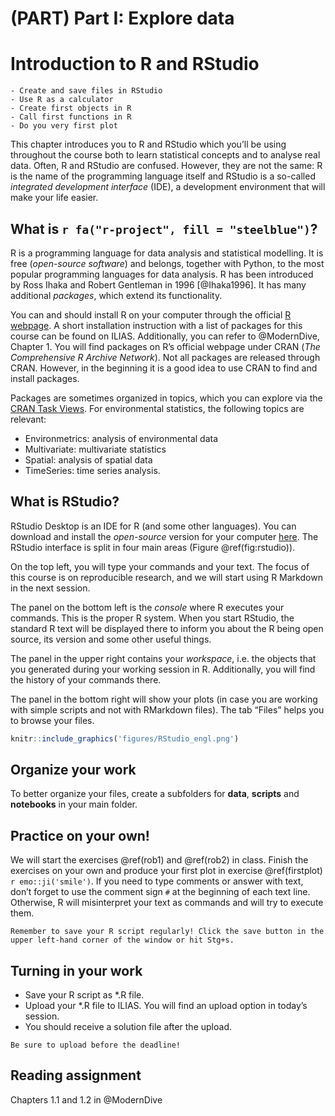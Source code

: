 # (PART) Part I: Explore data {-}
# Introduction to R and RStudio

```block
- Create and save files in RStudio
- Use R as a calculator
- Create first objects in R
- Call first functions in R
- Do you very first plot
```

This chapter introduces you to R and RStudio which you'll be using throughout the course both to learn statistical concepts and to analyse real data. Often, R and RStudio are confused. However, they are not the same: R is the name of the programming language itself and RStudio is a so-called *integrated development interface* (IDE), a development environment that will make your life easier.

## What is `r fa("r-project", fill = "steelblue")`?
R is a programming language for data analysis and statistical modelling. It is free (*open-source software*) and belongs, together with Python, to the most popular programming languages for data analysis. R has been introduced by Ross Ihaka and Robert Gentleman in 1996 [@Ihaka1996]. It has many additional *packages*, which extend its functionality.

You can and should install R on your computer through the official [R webpage](https://www.r-project.org/). A short installation instruction with a list of packages for this course can be found on ILIAS. Additionally, you can refer to @ModernDive, Chapter 1. You will find packages on R's official webpage under CRAN (*The Comprehensive R Archive Network*). Not all packages are released through CRAN. However, in the beginning it is a good idea to use CRAN to find and install packages. 

Packages are sometimes organized in topics, which you can explore via the [CRAN Task Views](http://cran.r-project.org/web/views/). For environmental statistics, the following topics are relevant:

- Environmetrics: analysis of environmental data
- Multivariate: multivariate statistics
- Spatial: analysis of spatial data
- TimeSeries: time series analysis.


## What is RStudio?
RStudio Desktop is an IDE for R (and some other languages). You can download and install the *open-source* version for your computer [here](https://rstudio.com/products/rstudio/#rstudio-desktop). The RStudio interface is split in four main areas (Figure \@ref(fig:rstudio)).

On the top left, you will type your commands and your text. The focus of this course is on reproducible research, and we will start using R Markdown in the next session.

The panel on the bottom left is the *console* where R executes your commands. This is the proper R system. When you start RStudio, the standard R text will be displayed there to inform you about the R being open source, its version and some other useful things.

The panel in the upper right contains your *workspace*, i.e. the objects that you generated during your working session in R. Additionally, you will find the history of your commands there.

The panel in the bottom right will show your plots (in case you are working with simple scripts and not with RMarkdown files). The tab "Files" helps you to browse your files.

```r
knitr::include_graphics('figures/RStudio_engl.png')
```


## Organize your work
To better organize your files, create a subfolders for **data**, **scripts** and **notebooks** in your main folder.


## Practice on your own!

We will start the exercises \@ref(rob1) and \@ref(rob2) in class. Finish the exercises on your own and produce your first plot in exercise \@ref(firstplot) `r emo::ji('smile')`. If you need to type comments or answer with text, don't forget to use the comment sign `#` at the beginning of each text line. Otherwise, R will misinterpret your text as commands and will try to execute them.

```block
Remember to save your R script regularly! Click the save button in the upper left-hand corner of the window or hit Stg+s.
```



## Turning in your work
- Save your R script as *.R file.
- Upload your *.R file to ILIAS. You will find an upload option in today's session.
- You should receive a solution file after the upload.

```block
Be sure to upload before the deadline!
```


## Reading assignment
Chapters 1.1 and 1.2 in @ModernDive
